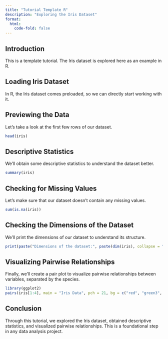 ```yaml
---
title: "Tutorial Template R"
description: "Exploring the Iris Dataset"
format:
  html:
    code-fold: false
---
```


## Introduction

This is a template tutorial. The Iris dataset is explored here as an example in R. 

## Loading Iris Dataset

In R, the Iris dataset comes preloaded, so we can directly start working with it.

## Previewing the Data

Let's take a look at the first few rows of our dataset.

```r
head(iris)
```

## Descriptive Statistics

We'll obtain some descriptive statistics to understand the dataset better.

```r
summary(iris)
```

## Checking for Missing Values

Let's make sure that our dataset doesn't contain any missing values.

```r
sum(is.na(iris))
```

## Checking the Dimensions of the Dataset

We'll print the dimensions of our dataset to understand its structure.

```r
print(paste("Dimensions of the dataset:", paste(dim(iris), collapse = " x ")))
```

## Visualizing Pairwise Relationships

Finally, we'll create a pair plot to visualize pairwise relationships between variables, separated by the species.

```r
library(ggplot2)
pairs(iris[1:4], main = "Iris Data", pch = 21, bg = c("red", "green3", "blue")[unclass(iris$Species)])
```

## Conclusion

Through this tutorial, we explored the Iris dataset, obtained descriptive statistics, and visualized pairwise relationships. This is a foundational step in any data analysis project.